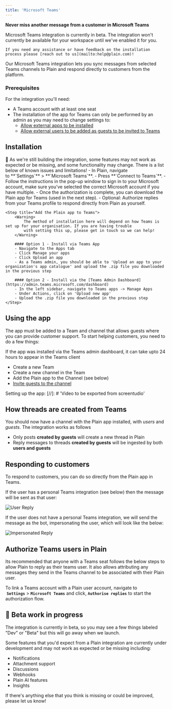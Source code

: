 ```yaml
---
title: 'Microsoft Teams'
---
```


**Never miss another message from a customer in Microsoft Teams**

<Warning>
    Microsoft Teams integration is currently in beta. The integration won't currently be available for your workspace until we've enabled it for you.

    If you need any assistance or have feedback on the installation process please [reach out to us](mailto:help@plain.com)!

</Warning>

Our Microsoft Teams integration lets you sync messages from selected Teams channels to Plain and respond directly to customers from the platform.

### Prerequisites

For the integration you'll need:

- A Teams account with at least one seat
- The installation of the app for Teams can only be performed by an admin as you may need to change settings to:
  - [Allow external apps to be installed](https://learn.microsoft.com/en-us/microsoft-365/admin/manage/external-app-setup?view=o365-worldwide)
  - [Allow external users to be added as guests to be invited to Teams](https://learn.microsoft.com/en-us/microsoft-365/solutions/collaborate-as-team)

## Installation

<Warning>
  🚧 As we're still building the integration, some features may not work as expected or be missing,
  and some functionality may change. There is a list below of known issues and limitations!
</Warning>

<Steps>
    <Step title="Connect your Plain workspace to Teams">
        - In Plain, navigate to **`Settings`** > **`Microsoft Teams`**.
        - Press **`Connect to Teams`**.
        - Follow the instructions in the pop-up window to sign in to your Microsoft account, make sure you've selected the correct
        Microsoft account if you have multiple.
        - Once the authorization is complete, you can download the Plain app for Teams (used in the next step).
        - Optional: Authorize replies from your Teams profile to respond directly from Plain as yourself.
    </Step>

    <Step title="Add the Plain app to Teams">
        <Warning>
            The method of installation here will depend on how Teams is set up for your organisation. If you are having trouble
            with setting this up, please get in touch so we can help!
        </Warning>

        #### Option 1 - Install via Teams App
        - Navigate to the Apps tab
        - Click Manage your apps
        - Click Upload an app
        - As a Teams admin, you should be able to 'Upload an app to your organization's app catalogue' and upload the .zip file you downloaded in the previous step

        #### Option 2 - Install via the [Teams Admin Dashboard](https://admin.teams.microsoft.com/dashboard)
        - In the left sidebar, navigate to Teams apps -> Manage Apps
        - Under Actions, click on 'Upload new app'
        - Upload the .zip file you downloaded in the previous step
    </Step>

</Steps>

## Using the app

The app must be added to a Team and channel that allows guests where you can provide customer support. To start helping customers, you need to do a few things:

<Warning>
  If the app was installed via the Teams admin dashboard, it can take upto 24 hours to appear in the
  Teams client
</Warning>

- Create a new Team
- Create a new channel in the Team
- Add the Plain app to the Channel (see below)
- [Invite guests to the channel](https://support.microsoft.com/en-gb/office/add-guests-to-a-team-in-microsoft-teams-fccb4fa6-f864-4508-bdde-256e7384a14f)

Setting up the app:
[//]: # 'Video to be exported from screentudio'

## How threads are created from Teams

You should now have a channel with the Plain app installed, with _users_ and _guests_. The integration works as follows

- Only posts **created by guests** will create a new thread in Plain
- Reply messages to threads **created by guests** will be ingested by both **users and guests**

## Responding to customers

To respond to customers, you can do so directly from the Plain app in Teams.

If the user has a personal Teams integration (see below) then the message will be sent as that user:

![User Reply](/public/images/ms-teams-int-user-reply.png)

If the user does not have a personal Teams integration, we will send the message as the bot, impersonating the user, which will look like the below:

![Impersonated Reply](/public/images/ms-teams-int-impersonated-reply.png)

## Authorize Teams users in Plain

Its recommended that anyone with a Teams seat follows the below steps to allow Plain to reply as their teams user. It also allows attributing any messages they send in the Teams channel to be associated with their Plain user.

To link a Teams account with a Plain user account, navigate to  **`Settings`** > **`Microsoft Teams`** and click, **`Authorise replies`** to start the authorization flow.

## 🚧 Beta work in progress

The integration is currently in beta, so you may see a few things labeled "Dev" or "Beta" but this will go away when we launch.

Some features that you'd expect from a Plain integration are currently under development and may not work as expected or be missing including:

- Notifications
- Attachment support
- Discussions
- Webhooks
- Plain AI features
- Insights

If there's anything else that you think is missing or could be improved, please let us know!
